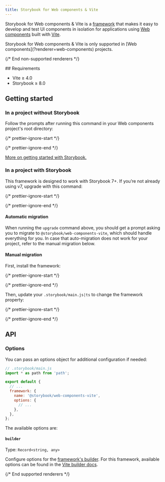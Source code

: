```yaml
---
title: Storybook for Web components & Vite
---
```


Storybook for Web components & Vite is a [framework](../contribute/framework.md) that makes it easy to develop and test UI components in isolation for applications using [Web components](https://www.webcomponents.org/introduction) built with [Vite](https://vitejs.dev/).

<If notRenderer='web-components'>
  <Callout variant="info">
    Storybook for Web components & Vite is only supported in [Web components](?renderer=web-components) projects.
  </Callout>

  {/* End non-supported renderers */}
</If>

<If renderer='web-components'>
  ## Requirements

  * Vite ≥ 4.0
  * Storybook ≥ 8.0

  ## Getting started

  ### In a project without Storybook

  Follow the prompts after running this command in your Web components project's root directory:

  {/* prettier-ignore-start */}

  <CodeSnippets path="init-command.md" />

  {/* prettier-ignore-end */}

  [More on getting started with Storybook.](../_assets/get-started/install.md)

  ### In a project with Storybook

  This framework is designed to work with Storybook 7+. If you’re not already using v7, upgrade with this command:

  {/* prettier-ignore-start */}

  <CodeSnippets path="storybook-upgrade.md" />

  {/* prettier-ignore-end */}

  #### Automatic migration

  When running the `upgrade` command above, you should get a prompt asking you to migrate to `@storybook/web-components-vite`, which should handle everything for you. In case that auto-migration does not work for your project, refer to the manual migration below.

  #### Manual migration

  First, install the framework:

  {/* prettier-ignore-start */}

  <CodeSnippets path="web-components-vite-install.md" />

  {/* prettier-ignore-end */}

  Then, update your `.storybook/main.js|ts` to change the framework property:

  {/* prettier-ignore-start */}

  <CodeSnippets path="web-components-vite-add-framework.md" />

  {/* prettier-ignore-end */}

  ## API

  ### Options

  You can pass an options object for additional configuration if needed:

  ```js
  // .storybook/main.js
  import * as path from 'path';

  export default {
    // ...
    framework: {
      name: '@storybook/web-components-vite',
      options: {
        // ...
      },
    },
  };
  ```

  The available options are:

  #### `builder`

  Type: `Record<string, any>`

  Configure options for the [framework's builder](../api/main-config-framework.md#optionsbuilder). For this framework, available options can be found in the [Vite builder docs](../builders/vite.md).

  {/* End supported renderers */}
</If>
